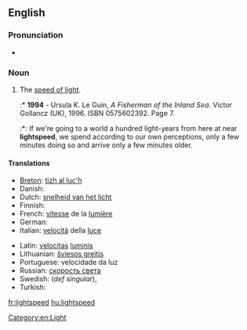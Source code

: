 ==English==

===Pronunciation===
* {{audio|en-us-lightspeed.ogg|Audio (US)}}

===Noun===
{{infl|en|noun}}

# The [[speed of light]].
#:* '''1994''' - Ursula K. Le Guin, ''A Fisherman of the Inland Sea''. Victor Gollancz (UK), 1996. ISBN 0575602392. Page 7.
#:*: If we're going to a world a hundred light-years from here at near '''lightspeed''', we spend according to our own perceptions, only a few minutes doing so and arrive only a few minutes older.

====Translations====
{{trans-top|the speed of light}}
* [[Breton]]: [[tizh al luc'h]]
* Danish: {{t+|da|lysets hastighed}}
* Dutch: [[snelheid van het licht]] {{f}}
* Finnish: {{t-|fi|valonnopeus}}
* French: [[vitesse]] de la [[lumière]] {{f}}
* German: {{t+|de|Lichtgeschwindigkeit|f}}
* Italian: [[velocità]] della [[luce]] {{f}}
{{trans-mid}}
* Latin: [[velocitas]] [[lumen|luminis]] {{f}}
* Lithuanian: [[šviesos greitis]] {{m}}
* Portuguese: velocidade da luz {{f}}
* Russian: [[скорость света]] {{f}}
* Swedish: {{t|sv|ljushastighet|c}} (''def singular''), {{t|sv|ljusets hastighet|c}}
* Turkish: {{t+|tr|ışık hızı|f}}
{{trans-bottom}}

[[Category:en:Light]]

[[fr:lightspeed]]
[[hu:lightspeed]]